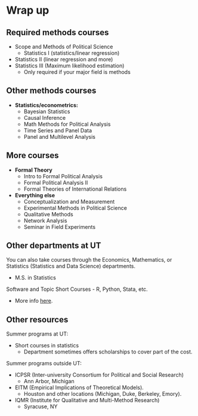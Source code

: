 # Wrap up

## Required methods courses

-   Scope and Methods of Political Science
    -   Statistics I (statistics/linear regression)
-   Statistics II (linear regression and more)
-   Statistics III (Maximum likelihood estimation)
    -   Only required if your major field is methods

## Other methods courses

-   **Statistics/econometrics:**
    -   Bayesian Statistics
    -   Causal Inference
    -   Math Methods for Political Analysis
    -   Time Series and Panel Data
    -   Panel and Multilevel Analysis

## More courses

-   **Formal Theory**
    -   Intro to Formal Political Analysis
    -   Formal Political Analysis II
    -   Formal Theories of International Relations
-   **Everything else**
    -   Conceptualization and Measurement
    -   Experimental Methods in Political Science
    -   Qualitative Methods
    -   Network Analysis
    -   Seminar in Field Experiments

## Other departments at UT

You can also take courses through the Economics, Mathematics, or Statistics (Statistics and Data Science) departments.

-   M.S. in Statistics

Software and Topic Short Courses - R, Python, Stata, etc.

-   More info [here](https://stat.utexas.edu/training/software-short-courses).

## Other resources

Summer programs at UT:

-   Short courses in statistics
    -   Department sometimes offers scholarships to cover part of the cost.

Summer programs outside UT:

-   ICPSR (Inter-university Consortium for Political and Social Research)
    -   Ann Arbor, Michigan
-   EITM (Empirical Implications of Theoretical Models).
    -   Houston and other locations (Michigan, Duke, Berkeley, Emory).
-   IQMR (Institute for Qualitative and Multi-Method Research)
    -   Syracuse, NY
